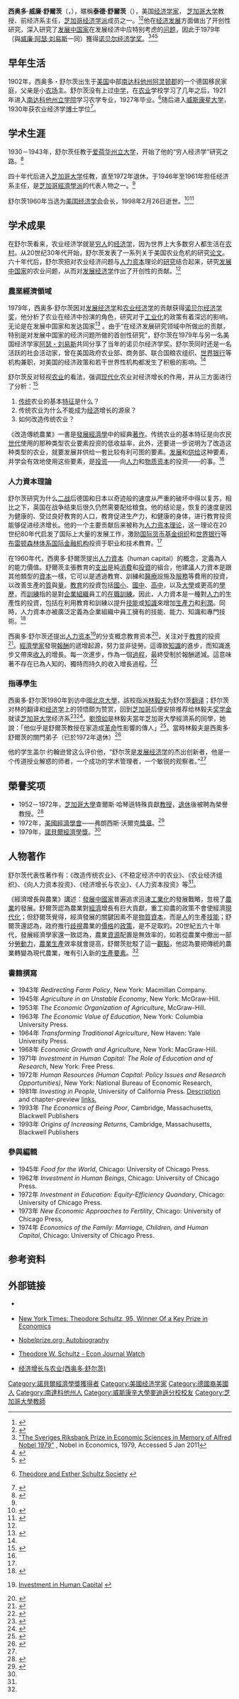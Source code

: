 {{noteTA|G1=People
|1=zh:舒爾茨;zh-cn:舒尔茨;zh-tw:舒茲;
}}
{{Infobox economist
| name             = 西奧多·舒爾茨[[File:Nobel_prize_medal.svg|20px]]
| school_tradition = [[芝加哥經濟學派|芝加哥經濟學派]]
| color            =
| image            = Theodore Schultz.jpg
| image_size       = 200px
| caption          = 西奧多·威廉·舒爾茨
| birth_date       = {{Birth date|1902|4|30|mf=y}}
| birth_place      ={{USA}}[[南達科他州|南達科他州]][[阿灵顿_(南达科他州)|阿靈頓]]
| death_date       = {{Death date and age|1998|02|26|1902|04|30|df=y}}
| death_place      = {{USA}}[[伊利諾伊州|伊利諾伊州]][[埃文斯顿_(伊利诺伊州)|埃文斯頓]]
| nationality      = {{USA}}
| field            = [[農業經濟|農業經濟]]
| institution      = [[爱荷华州立大学|爱荷华州立大学]] <br /> [[芝加哥大學|芝加哥大學]]
| alma_mater       = [[南達科塔州立大學|南達科塔州立大學]]<br/>[[威斯康星大学麦迪逊分校|威斯康星大学麦迪逊分校]]
| awards           = [[諾貝爾經濟學獎|諾貝爾經濟學獎]] （1979）
| signature        =
| repec_prefix = e | repec_id = psc28
}}
'''西奥多·威廉·舒爾茨'''（{{lang-en|Theodore William Schultz}}，{{bd|1902年|4月30日|1998年|2月26日|catIdx=S}}），暱稱'''泰德·舒爾茨'''（{{lang|en|Ted Schultz}}），美国[[经济学家|经济学家]]， [[芝加哥大学|芝加哥大学]]教授、前经济系主任，[[芝加哥经济学派|芝加哥经济学派]]成员之一。<ref>{{Cite web|title=THEODORE W. SCHULTZ|url=http://www.amphilsoc.org/sites/default/files/proceedings/314_0.pdf|accessdate=2015-02-15|author=|date=|publisher=American Philosophical Society|language=en|archiveurl=https://web.archive.org/web/20150501080959/http://www.amphilsoc.org/sites/default/files/proceedings/314_0.pdf|archivedate=2015-05-01|quote=……Major efforts were made to squelch the report, but Ted Schultz, citing academic freedom and the dangers of censoring research, held firm and refused.|deadurl=yes|df=}}</ref><ref name=":0">{{Cite web|title=Theodore Schultz|url=http://chronicle.uchicago.edu/980305/schultz.shtml|accessdate=2019-09-03|work=chronicle.uchicago.edu|archive-date=2013-05-09|archive-url=https://web.archive.org/web/20130509234805/http://chronicle.uchicago.edu/980305/schultz.shtml|dead-url=no}}</ref>他在[[经济发展|经济发展]]方面做出了开创性研究，深入研究了[[发展中国家|发展中国家]]在发展经济中应特别考虑的[[问题|问题]]，因此于1979年（與[[威廉·阿瑟·刘易斯|威廉·阿瑟·刘易斯]]一同）獲得[[诺贝尔经济学奖|诺贝尔经济学奖]]。<ref>[http://www.nobelprize.org/nobel_prizes/economics/laureates/1979/ "The Sveriges Riksbank Prize in Economic Sciences in Memory of Alfred Nobel 1979"] {{WebCite|url=https://www.webcitation.org/6HXOH4KJA?url=http://www.nobelprize.org/nobel_prizes/economic-sciences/laureates/1979/ |date=20130621085209 |dateformat=iso }}, Nobel in Economics, 1979, Accessed 5 Jan 2011{{en}}</ref><ref name="諾貝爾經濟學獎得主列表">{{cite web|title=The Sveriges Riksbank Prize in Economic Sciences in Memory of Alfred Nobel 1979|url=http://www.nobelprize.org/nobel_prizes/economic-sciences/laureates/1979/|accessdate=2014-02-13|publisher=Nobel Foundation|archiveurl=https://web.archive.org/web/20131014220956/http://www.nobelprize.org/nobel_prizes/economic-sciences/laureates/1979/|archivedate=2013-10-14|deadurl=no}}</ref><ref>{{Cite web|title=西奥多•舒尔茨：穷人的经济学|url=https://mp.weixin.qq.com/s/XnshkNHMo-ixP17d61ccuA|accessdate=2022-05-16|author=西奥多.舒尔茨|date=2014-06-22|publisher=[[21世纪经济报道|21世纪经济报道]]|language=zh-hans|archive-url=|archive-date=|dead-url=|quote=本文为1979年舒尔茨获得诺贝尔经济学奖时的演讲。“农业在许多低收入国家仍然存在提高食物产量的空间，能够养活不断增多的人口，穷人的收入和福利会得到改善。但提高穷人福利的决定性因素是人口素质，不是空间、能源或耕地。”舒尔茨如是说。}}</ref>

== 早年生活 ==
1902年，西奥多・舒尔茨出生于[[美国|美国]]中部[[南达科他州|南达科他州]][[阿灵顿_(南达科他州)|阿灵顿郡]]的一个德国移民家庭，父亲是小[[农场|农场]]主。舒尔茨没有上过[[中学|中学]]，在[[农业|农业]]学校学习了几年之后，1921年进入[[南达科他州立大学|南达科他州立学院]]学习农学专业，1927年毕业。<ref>{{en}} [http://www.sdsufoundation.org/theodore-and-esther-schultz-society Theodore and Esther Schultz Society] {{Wayback|url=http://www.sdsufoundation.org/theodore-and-esther-schultz-society |date=20150202215332 }}</ref>随后进入[[威斯康星大学|威斯康星大学]]，1930年获农业经济学[[博士|博士]]学位<ref>{{cite web | title = The Story of The Department of Agricultural Economics: 1909–1972 | author = Shaars, Marvin A. | year = 1972 | url = http://www.aae.wisc.edu/pubs/AAEStory.pdf | format = PDF | accessdate = 2015-02-16 | archive-date = 2020-04-02 | archive-url = https://web.archive.org/web/20200402104801/http://www.aae.wisc.edu/pubs/AAEStory.pdf | dead-url = no }}</ref>。

== 学术生涯 ==
1930－1943年，舒尔茨任教于[[爱荷华州立大学|爱荷华州立大学]]，开始了他的“穷人经济学”研究之路。<ref>{{cite web|title=the Sveriges Riksbank Prize in Economic Sciences in Memory of Alfred Nobel 1979Theodore W. Schultz, Sir Arthur Lewis|url=http://www.nobelprize.org/nobel_prizes/economics/laureates/1979/schultz-autobio.html|accessdate=2015-02-16|publisher=Nobelprize.org|archive-date=2013-04-02|archive-url=https://web.archive.org/web/20130402195419/http://www.nobelprize.org/nobel_prizes/economics/laureates/1979/schultz-autobio.html|dead-url=no}}</ref>

四十年代后进入[[芝加哥大学|芝加哥大学]]任教，直至1972年退休，于1946年至1961年担任经济系主任，是[[芝加哥經濟學派|芝加哥經濟學派]]的代表人物之一。<ref name=":0" />

舒尔茨1960年当选为[[美国经济学会|美国经济学会]]会长，1998年2月26日逝世。<ref>{{cite web|title=Theodore W. Schultz|url=http://www.findagrave.com/cgi-bin/fg.cgi?page=gr&GRid=61586212|accessdate=2015-02-16|publisher=Find A Grave|archive-date=2016-04-24|archive-url=https://web.archive.org/web/20160424064206/http://www.findagrave.com/cgi-bin/fg.cgi?page=gr&GRid=61586212|dead-url=no}}</ref><ref name="穷人经济学">{{Cite web |url = http://www.china.com.cn/chinese/zhuanti/xxsb/858850.htm |title = 舒尔茨与穷人经济学 |author = 樊继达 |date =  |publisher = 学习时报社 |language = zh-hans |accessdate = 2015-02-15 |quote = 温家宝总理在回答“三农”问题时说：“我想起了诺贝尔奖获得者、美国经济学家舒尔茨的一句话。他说，世界上大多数人是贫穷的，所以如果我们懂得了穷人的经济学，也就懂得了许多真正重要的经济学原理。世界上大多数穷人以农业为生。因而，如果我们懂得了农业，也就懂得了穷人的经济学。” 温总理引用的话是舒尔茨在1979年获得诺贝尔奖发表演讲时说的。那么，舒尔茨到底是何许人也？“穷人的经济学”又是怎样的一种理论呢？ |archive-date = 2016-03-05 |archive-url = https://web.archive.org/web/20160305042749/http://www.china.com.cn/chinese/zhuanti/xxsb/858850.htm |dead-url = no }}</ref>

== 学术成果 ==
{{Cquote|世界上大多數人是貧窮的，所以如果懂得窮人的經濟學，我們也就懂得了許多真正重要的經濟原理。|西奧多·W·舒爾茨<ref>Theodore W. Schultz, 1981.''Investing in People''. [http://books.google.se/books?id=2ixF0UF45acC&pg=PA3=false p. 3.] University of California Press.</ref>}}

在舒尔茨看来，农业经济学就是[[穷人|穷人]]的[[经济学|经济学]]，因为世界上大多数穷人都生活在[[农村|农村]]。从20世纪30年代开始，舒尔茨发表了一系列关于美国农业危机的研究[[论文|论文]]。六十年代后，舒尔茨把对农业经济问题与[[人力资本|人力资本]]理论的[[研究|研究]]结合起来，研究[[发展中国家|发展中国家]]的农业问题，从而对[[发展经济学|发展经济学]]作出了开创性的贡献。<ref name="穷人经济学" />

=== 農業經濟領域 ===
1979年，西奥多·舒尔茨因对[[发展经济学|发展经济学]]和[[农业经济学|农业经济学]]的贡献获得[[诺贝尔经济学奖|诺贝尔经济学奖]]，他分析了农业在经济中扮演的角色，研究对于[[工业化|工业化]]的政策有着深远的影响，无论是在发展中国家和发达国家<ref name="美国经济学诺奖得主有几多">{{Cite web |url = http://news.cyol.com/content/2014-07/10/content_10349969.htm |title = 美国经济学诺奖得主有几多？ |author = 吴楠 |date = 2014-07-10 |publisher = 中青在线 |language = zh-hans |accessdate = 2015-02-16 |quote = 西奥多·舒尔茨（Theodore William Schultz，1902－1998），美国经济学家，1979年获得诺贝尔经济学奖。他出生于南达科他州阿灵顿，1921年进入南达科他州立大学学习农学，1927年毕业，随后进入威斯康星大学，1930年获经济学博士学位。1934－1943年任教于衣阿华州立学院，然后进入芝加哥大学。1960年当选为美国经济学会会长。1998年2月26日逝世。 |archiveurl = https://web.archive.org/web/20150216051618/http://news.cyol.com/content/2014-07/10/content_10349969.htm |archivedate = 2015-02-16 |deadurl = yes }}</ref>
。由于“在经济发展研究领域中所做出的贡献，特别是对发展中国家的经济问题所做的首创性研究”，舒尔茨在1979年与另一名美国经济学家[[威廉·阿瑟·劉易斯|阿瑟・刘易斯]]共同分享了当年的诺贝尔经济学奖。舒尔茨同时还是一名活跃的社会活动家，曾在美国政府农业部、商务部、联合国粮农组织、[[世界银行|世界银行]]等机构兼职，对美国的经济政策和若干世界性机构都发生了积极的影响。<ref name="穷人经济学" />

舒尔茨反对轻视[[农业|农业]]的看法，强调[[现代化|现代化]]农业对经济增长的作用，并从三方面进行了分析：<ref name="改造传统农业">{{Cite book | author = 西奥多.W.舒尔茨 | title = 改造传统农业 | location =  | publisher = 商务印书馆 | date = 1999-08 | pages =  | ISBN = 7100041953 | accessdate = 2015-02-15 | url = http://www.books.com.tw/products/CN10096393 | language = zh-hans | quote = 农业问题是发展经济学的主要议题之一。农业能不能成为发展中国家经济增长的源泉，应该如何改造发展中国家的传统农业，一直是经济学家们争论和研究的中心问题。关于发展中国家农业问题的著作可谓汗牛充栋。然而，美国著名经济学家、1979年诺贝尔经济学奖获得者之一舒尔茨在1964年发表的《改造传统农业》一书却独树一帜，至今仍有深远的影响。 | archive-date = 2016-03-04 | archive-url = https://web.archive.org/web/20160304134455/http://www.books.com.tw/products/CN10096393 | dead-url = no }}</ref>
#[[传统|传统]]农业的基本[[特征|特征]]是什么？
#传统农业为什么不能成为[[经济|经济]]增长的源泉？
#如何改造传统农业？
《改造傳統農業》一書是[[發展經濟學|發展經濟學]]中的經典[[著作|著作]]。传统农业的基本特征是向农民[[世代|世代]]使用的那种类型农业要素投资的低收益率，此外，还要进一步说明为了改造这种类型的农业，就要发展并供给一套比较有利可图的要素。[[发展|发展]]和[[供给|供给]]这种要素，并学会有效地使用这些要素，是[[投资|投资]]——向[[人力|人力]]和[[物质|物质]][[资本|资本]]的投资——的事。<ref name="改造传统农业" />

=== 人力資本理論 ===
{{main|人力資本}}

舒尔茨研究为什么[[二战|二战]]后德国和日本以奇迹般的速度从严重的破坏中得以复苏，相比之下，英国在战争结束后很久仍然需要配给粮食。他的结论是，恢复的速度是因为健康的、受过良好教育的人口，教育促进生产力，和健康的身体，进行教育投资能够促进经济增长。他的一个主要贡献后来被称为[[人力资本理论|人力资本理论]]，这一理论在20世纪80年代启发了国际上大量的发展工作，激励[[国际货币基金组织|国际货币基金组织]]和[[世界银行|世界银行]]等[[布雷顿森林体系|布雷顿森林体系]][[国际金融机构|国际金融机构]]投资于职业和技术教育。<ref name="美国经济学诺奖得主有几多" />

在1960年代，西奧多·舒爾茨提出[[人力資本|人力資本]]（human capital）的概念，定義為人的能力價值。舒爾茨主張教育的[[支出|支出]]是純[[消費|消費]]和[[投資|投資]]的組合，他建議人力資本是跟其他類型的[[資本|資本]]一樣，它可以是透過教育、訓練和[[醫療|醫療]]設施及[[服務|服務]]等費用的投資，以改善生產的[[品質|質]]與[[量|量]]。[[教育|教育]]的投資包括[[國小|國小]]、[[國中|國中]]、[[高中|高中]]，以及[[大學|大學]]或更高的[[學歷|學歷]]，而[[訓練|訓練]]指的是對[[企業組織|企業組織]]員工的[[在職訓練|在職訓練]]。因此，人力資本是一種對[[人力|人力]]的生產性的投資，包括在利用教育和訓練以提升[[技能|技能]]或[[知識|知識]]來增加[[生產力|生產力]]和[[利潤|利潤]]。同時，人力資本亦被廣泛定義為企業組織中員工擁有的技能、能力、知識和專門技術。<ref>{{Cite web|url =http://www2.evta.gov.tw/safe/docs/safe95/userplane/half_year_display.asp?menu_id=3&submenu_id=518&ap_id=1392|title =人力資本及人力資源發展策略的探討|author =徐秀燕|date =|publisher =勞動部勞動力發展署|language =zh-hant|accessdate =2015-02-16|quote =人力資源發展和人力資本理論都在強調員工的績效。但是，人力資本理論以宏觀面強調國家的績效，而人力資源發展理論則以微觀面著重在組織的績效。因此人力資源發展集中於人在組織中利用訓練和發展，透過專家的協助以增進組織的生產力為目標。而人力資本理論則集中於人的能力，包括知識，技能、健康和努力，作為國家資本的整體部分，並與財政和自然資源並列之。在人力資本理論，教育、訓練和發展、技能和知識對組織的生產力和經濟成長有顯著的影響，並直接地影響組織的人力資源發展。而員工又是組織內重要的資源，是需要被訓練以維護組織的競爭優勢和增加其價值。因此，人力資源發展是在組織之內扮演策略的角色。|deadurl =yes|archiveurl =https://web.archive.org/web/20120505220344/http://www2.evta.gov.tw/safe/docs/safe95/userplane/half_year_display.asp?menu_id=3&submenu_id=518&ap_id=1392|archivedate =2012-05-05|df =}}</ref>

西奥多·舒尔茨还提出[[人力资本|人力资本]]<ref>{{en}} [http://www.ssc.wisc.edu/~walker/wp/wp-content/uploads/2012/04/schultz61.pdf Investment in Human Capital] {{Wayback|url=http://www.ssc.wisc.edu/~walker/wp/wp-content/uploads/2012/04/schultz61.pdf |date=20201021051658 }}</ref>的分支概念教育资本<ref>{{Cite journal |url = http://219.219.191.244:1980/upload/chanjing/5705.pdf |title = 教育、人力资本与地区经济差异 |author = 姚先国、张海峰 |date = 2008年 |journal= 經濟研究 |ISSN=0577-9154 |id={{CNKI|JJYJ200805005|CJFD|registration}}. {{NSSD|27320063}} |language = zh-hans |accessdate = 2015-02-16 |quote = 就人力资本对产出差异的作用而言 ,大多数研究是在 Barro (1991) 增长回归框架下进行的。在M2R2W(1992) 的开拓性论文中 ,他们发现要素投入的差异 ———特别是人力资本 (中学入学率) 方面的差异 ,解释了 80 %以上的跨国收入差别。但是这一结论也受到了一些学者的批评 ( Klenow 和 Rodrigue2Clare ,1997 ; Bils 和 Klenow ,2000) 。Klenow 和 Rodrigue2Clare (1997) 认为 M2R2W 使用的人力资本指标存在测量误差 (measurement error) 。他们的研究进一步考虑了小学入学率和教育质量因素 ,结论发现要素积累在跨国收入差别中的作用显著地减少 ,而生产率的贡献却有较大幅度的上升。陈晓光(2005) 认为这些研究都没有考虑人力资本的向下兼容性 ,他于是重新考察了跨国收入差异 ,发现人力资本等投入方面的差异仍是跨国收入差异的重要因素。……林毅夫和刘明兴(2003) 的回归显示人力资本对经济增长不存在促进作用。蔡 和都阳(2000) 的实证研究则认为人力资本是地区经济差异的主要原因之一 ,不过他们使用的人力资本代理指标有所不同。邹薇和张芬 (2006) 对农村地区收入差异的考察分析认为 ,中学教育对农村人均收入的影响较大 ,而小学教育的影响则较小。 |archive-date = 2015-02-16 |archive-url = https://web.archive.org/web/20150216041457/http://219.219.191.244:1980/upload/chanjing/5705.pdf |dead-url = yes }}</ref>，关注对于[[教育|教育]]的投资<ref>{{cite web|url= http://www.nytimes.com/learning/general/onthisday/bday/0430.html|title= Theodore Schultz, 95, Winner Of a Key Prize in Economics|publisher= The New York Times|accessdate= 2015-02-16|archive-date= 2014-11-29|archive-url= https://web.archive.org/web/20141129203253/http://www.nytimes.com/learning/general/onthisday/bday/0430.html|dead-url= no}}</ref>。[[經濟學家|經濟學家]]發現[[報酬|報酬]]的遞增起源，努力並非徒勞。這導致[[知識|知識]]的進步，而知識進步又帶來[[收入|收入]]的增長。每一次進步，作為一個[[過程|過程]]，最終受制於報酬遞減。這意味著不存在已為人知的、獨特而持久的收入增長過程。<ref>{{Cite book|author=西奧多‧W‧舒爾茨|title=報酬遞增的源泉|location=北京|publisher=北京大學出版社|date=2001-08-01|pages=|ISBN=|accessdate=2015-02-15|url=http://www.books.com.tw/products/CN10090471|language=zh-hant|quote=我論文的第一集特別強調亞當‧斯密的著名定理——勞動分工受市場範圍的限制。斯密在很大程度上斷言勞動生產力的巨大提高來自于勞動分工，他說“勞動生產力上的最大增進，運用勞動時所表現的更大的熟練、技巧和判斷力，似乎都是勞動分工的結果。”在這里，斯密指出了人力資本的不同組成部分。很明顯，市場的擴張是重要的，但是，斯密沒有給出理解市場擴張及其起源，以及由擴張帶來附加收入的條件和分析。|deadurl=yes|archiveurl=https://web.archive.org/web/20150215043808/http://www.books.com.tw/products/CN10090471|archivedate=2015-02-15|df=|isbn=7301049331}}</ref>

=== 指導學生 ===
西奥多·舒尔茨1980年到访中國[[北京大學|北京大學]]，該校指派[[林毅夫|林毅夫]]为舒尔茨[[翻译|翻译]]；舒尔茨对林的翻译和[[经济学|经济学]]上的领悟颇为赞赏，回到[[芝加哥|芝加哥]]后便安排推荐给林毅夫[[奖学金|奖学金]]就读[[芝加哥大学|芝加哥大学]]经济系<ref>{{cite web|author=张海龙|title=世人瞩目的传奇人物——林毅夫|url=http://www.tailian.org.cn/n1080/n1173/n3351/n3546/146012.html|work=共同家园> 文化中国> 两岸名人堂|publisher=中华全国台湾同胞联谊会|accessdate=来源:《台声》2008年第3期|location=北京|date=2008年5月22日|archive-date=2011年6月19日|archive-url=https://web.archive.org/web/20110619092036/http://www.tailian.org.cn/n1080/n1173/n3351/n3546/146012.html|dead-url=yes}}</ref><ref>{{cite news | language = en | author = Evan Osnos | coauthors =  | url = http://archives.newyorker.com/?i=2010-10-11#folio=046 | title = Boom Doctor: Can the Chinese miracle continue without reform? | publisher = The New Yorker | pages = 42-48 | location = New York, NY, USA 美国 | date = 2010-10-11 | accessdate = 2012-05-03 | archive-date = 2012-06-11 | archive-url = https://web.archive.org/web/20120611060344/http://archives.newyorker.com/?i=2010-10-11#folio=046 | dead-url = no }}</ref>。[[劉憶如|劉憶如]]是林毅夫當年芝加哥大學經濟系的同學，她說：「他似乎是舒爾茨教授在家造成[[革命|革命]]性影響的傳人」<ref>{{Cite web |url = http://www.hbrtaiwan.com/article_content_AR0002347.html |title = 為全球經濟指引穩健新路 |author = 劉憶如 |date =  |publisher = [[哈佛商業評論|哈佛商業評論]] |language = zh-hant |accessdate = 2015-02-15 |quote = 林毅夫教授是我當年芝加哥大學經濟系的同學。那是1980年代，中國大陸開始選派優秀人才，出國留學、攻讀博士的初期。他是芝加哥大學曾獲諾貝爾經濟學獎的舒爾茨（ Theodore Schultz）教授，特別從大陸吸引去芝大就讀的學生，他似乎是舒爾茨教授在的學生，他似乎是舒爾茨教授在家造成革命性影響的傳人。其後，林毅夫更將芝大嚴謹的經濟邏輯訓林毅夫更將芝大嚴謹的經濟邏輯訓並以系列方式，提出他獨到深入的見解。他的分析與意見，廣泛地在歐美學術圈受到極為高度的重視，歐美學術圈受到極為高度的重視，並引發迴響。 |archive-date = 2019-06-07 |archive-url = https://web.archive.org/web/20190607050911/http://www.hbrtaiwan.com/article_content_AR0002347.html |dead-url = no }}</ref>。當時林毅夫是西奧多·舒爾茨的關門弟子（已於1972年退休）<ref>{{Cite book | author = 劉世英 | title = 傳奇學人林毅夫 | location = 台灣 | publisher = 大地出版社 | date = 2013-12-10 | pages =  | ISBN = 9789865800062 | accessdate = 2015-02-18 | url = http://www.kingstone.com.tw/book/book_page.asp?kmcode=2015500139066 | language = zh-hant | quote = 他是諾貝爾經濟學獎得主著名經濟學大師西奧多‧舒爾茨 (Theodore William Schultz) 的關門弟子；他是中國改革開放後第一位從西方學成歸國的經濟學博士；他是北京大學國家發展研究院，北大國際 (BiMBA) 的創始人；他是中國高層的經濟智囊；他是首位來自發展中國家的世界銀行首席經濟學家……他就是中國著名經濟學家林毅夫，一個潛心把脈中國經濟的傳奇學者，一個努力實現夢想的人。 | archive-date = 2016-05-30 | archive-url = https://web.archive.org/web/20160530125041/http://www.kingstone.com.tw/book/book_page.asp?kmcode=2015500139066 | dead-url = no }}</ref>

他的学生盖尔·约翰逊曾这么评价他，“舒尔茨是[[发展经济学|发展经济学]]的杰出创新者，他是一个传道授业解惑的师者，一个成功的学术管理者，一个敏锐的观察者。”<ref name="舒爾茨-人物頻道" />

== 榮譽奖项 ==
* 1952－1972年，[[芝加哥大學|芝加哥大學]]查爾斯·哈琴遜特殊貢獻[[教授|教授]]，[[退休|退休]]後被聘為榮譽教授。<ref name="舒爾茨-人物頻道">{{Cite web |url = http://renwu.hexun.com/figure_2942.shtml |title = 舒爾茨 |author =  |date =  |publisher = 和訊網 |language = zh-hans |accessdate = 2015-02-18 |quote = 从1952～1972年退休为止，一直膺选为芝加哥大学的查尔斯·哈琴逊特殊贡献教授；退休后仍被聘任为芝加哥大学荣誉教授。 |archive-url = https://web.archive.org/web/20150218034925/http://renwu.hexun.com/figure_2942.shtml |archive-date = 2015-02-18 |dead-url = yes }}</ref>
* 1972年，[[美國經濟學會|美國經濟學會]]——弗朗西斯·沃爾克[[獎章|獎章]]。<ref name="經濟增長與農業">{{Cite book | author = 西奧多·舒爾茨 譯者:郭熙保 | title = 經濟增長與農業 | location =  | publisher = 中國人民大學 | date = 2015-01-01 | pages =  | ISBN = 9787300204192 | accessdate = 2015-02-18 | url = http://tl.zxhsd.com/kgsm/ts/big5/2015/01/19/3090494.shtml | language =  | quote = ……1972年被美國經濟學會授予該會最高榮譽勛章——弗朗西斯·沃爾克獎章。 | archive-date = 2019-06-07 | archive-url = https://web.archive.org/web/20190607202100/http://tl.zxhsd.com/kgsm/ts/big5/2015/01/19/3090494.shtml | dead-url = no }}</ref>
* 1979年，[[諾貝爾經濟學獎得主列表|諾貝爾經濟學獎]]。<ref name="諾貝爾經濟學獎得主列表" />

== 人物著作 ==
舒尔茨代表性著作有：《改造传统农业》、《不稳定经济中的农业》、《农业经济组织》、《向人力资本投资》、《经济增长与农业》、《人力资本投资》等<ref name="穷人经济学" />。

《經濟增長與農業》講述：[[發展中國家|發展中國家]]普遍追求迅速[[工業化|工業化]]的發展戰略，忽視了[[農業|農業]]的發展。舒爾茨認為農業對[[經濟|經濟]]增長有巨大貢獻，重工抑農的政策不會使經濟[[現代化|現代化]]；但舒爾茨覺得，經濟發展的關鍵因素不是[[物質|物質]][[資本|資本]]，而是[[人|人]]的生產[[技能|技能]]；舒爾茨還認為，政府推行[[歧視|歧視]]農業的[[價格|價格]]的[[政策|政策]]，是不足取的。20世紀五六十年代，發展經濟學家還一致認為，農業[[資源|資源]]配置是無效率的，如若從農業中撤出一部分[[勞動力|勞動力]]，[[農業生產|農業生產]]效率就會提高，舒爾茨批駁了這一[[觀點_(哲學)|觀點]]，他認為要把傳統的農業轉變為現代農業，唯有引入新的[[生產要素|生產要素]]。<ref name="經濟增長與農業" />

{{cite journal |first=Theodore W. |last=Schultz |year=1956 |title=Reflections on Agricultural Production, Output and Supply |journal=Journal of Farm Economics |volume=38 |issue=3 |pages=748–762 |jstor=1234459 }}
{{refbegin|2}}

=== 書籍撰寫 ===
* 1943年 ''Redirecting Farm Policy'', New York: Macmillan Company.
* 1945年 ''Agriculture in an Unstable Economy'', New York: McGraw-Hill.
* 1953年 ''The Economic Organization of Agriculture'', McGraw-Hill.
* 1963年 ''The Economic Value of Education'', New York: Columbia University Press.
* 1964年 ''Transforming Traditional Agriculture'', New Haven: Yale University Press.
* 1968年 ''Economic Growth and Agriculture'', New York: MacGraw-Hill.
* 1971年 ''Investment in Human Capital: The Role of Education and of Research'', New York: Free Press.
* 1972年 ''Human Resources (Human Capital: Policy Issues and Research Opportunities)'', New York: National Bureau of Economic Research,
* 1981年 ''Investing in People'', University of California Press. [http://books.google.com/books?id=2ixF0UF45acC&source=gbs_navlinks_s Description] {{Wayback|url=http://books.google.com/books?id=2ixF0UF45acC&source=gbs_navlinks_s |date=20210510040036 }} and chapter-preview [http://books.google.com/books?id=2ixF0UF45acC&printsec=find&pg=PR5=false#v=onepage&q&f=false links.] {{Wayback|url=http://books.google.com/books?id=2ixF0UF45acC&printsec=find&pg=PR5=false#v=onepage&q&f=false |date=20201122195149 }}
* 1993年 ''The Economics of Being Poor'', Cambridge, Massachusetts, Blackwell Publishers
* 1993年 ''Origins of Increasing Returns'', Cambridge, Massachusetts, Blackwell Publishers
=== 參與編輯 ===
* 1945年 ''Food for the World'', Chicago: University of Chicago Press.
* 1962年 ''Investment in Human Beings'', Chicago: University of Chicago Press.
* 1972年 ''Investment in Education: Equity-Efficiency Quandary'', Chicago: University of Chicago Press.
* 1973年 ''New Economic Approaches to Fertility'', Chicago: University of Chicago Press,
* 1974年 ''Economics of the Family: Marriage, Children, and Human Capital'', Chicago: University of Chicago Press.
{{refend}}

== 参考资料 ==
{{Reflist|2}}

==外部链接==
*{{en}} {{Cite book |title=Theodore William Schultz (1902–1998) |url=http://www.econlib.org/library/Enc/bios/Schultz.html |work=[[The_Concise_Encyclopedia_of_Economics|The Concise Encyclopedia of Economics]] |edition=2nd |series=[[Library_of_Economics_and_Liberty|Library of Economics and Liberty]] |publisher=[[Liberty_Fund|Liberty Fund]] |year=2008 |access-date=2015-02-14 |archive-date=2021-04-19 |archive-url=https://web.archive.org/web/20210419234817/https://www.econlib.org/library/Enc/bios/Schultz.html |dead-url=no }}
*{{en}} [http://www.nytimes.com/learning/general/onthisday/bday/0430.html New York Times: Theodore Schultz, 95, Winner Of a Key Prize in Economics] {{Wayback|url=http://www.nytimes.com/learning/general/onthisday/bday/0430.html |date=20141129203253 }}
*{{en}} [http://www.nobelprize.org/nobel_prizes/economics/laureates/1979/schultz-autobio.html Nobelprize.org: Autobiography] {{Wayback|url=http://www.nobelprize.org/nobel_prizes/economics/laureates/1979/schultz-autobio.html |date=20130402195419 }}
*{{en}} [http://econjwatch.org/file_download/767/schultzipel.pdf Theodore W. Schultz - Econ Journal Watch] {{Wayback|url=http://econjwatch.org/file_download/767/schultzipel.pdf |date=20201124181545 }}
*{{zh-cn}} [http://doc.mbalib.com/view/9c719084eab004cab766a828a9c27d35.html 经济增长与农业(西奥多·舒尔茨)] {{Wayback|url=http://doc.mbalib.com/view/9c719084eab004cab766a828a9c27d35.html |date=20190608215514 }}

{{诺贝尔经济学奖获得者}}
{{Authority control}}
{{DEFAULTSORT:Schultz, Theodore William}}

[[Category:諾貝爾經濟學獎獲得者|Category:諾貝爾經濟學獎獲得者]]
[[Category:美國经济学家|Category:美國经济学家]]
[[Category:德國裔美國人|Category:德國裔美國人]]
[[Category:南達科他州人|Category:南達科他州人]]
[[Category:威斯康辛大學麥迪遜分校校友|Category:威斯康辛大學麥迪遜分校校友]]
[[Category:芝加哥大學教師|Category:芝加哥大學教師]]